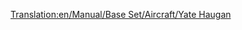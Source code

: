 [[Translation:en/Manual/Base Set/Aircraft/Yate Haugan]]

{{en/Manual/Base Set/Aircraft/Aircraft|Cost=153,808 (307.616)
|Speed=2,330 kph (1,448 MPH)
|Annual=7,031 (14.062) 	
|Designed=1968
|Lifespan=25
|Capacity=100 passengers & 20 bags of mail
|Description=The first supersonic plane. Astronomically high priced with high maintenance.  Useful for use on across the map sort of routes, or corner to corner.
|Real-lifeWikilink=Concorde
|Real-life=[https://www.wikipedia.org/wiki/Concorde BAC-Aérospatiale Concorde]
}}